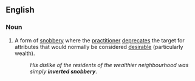 ==English==

===Noun===
{{en-noun|-}}

# A form of [[snobbery]] where the [[practitioner]] [[deprecates]] the target for attributes that would normally be considered [[desirable]] (particularly wealth).
#: ''His dislike of the residents of the wealthier neighbourhood was simply '''inverted snobbery'''''.